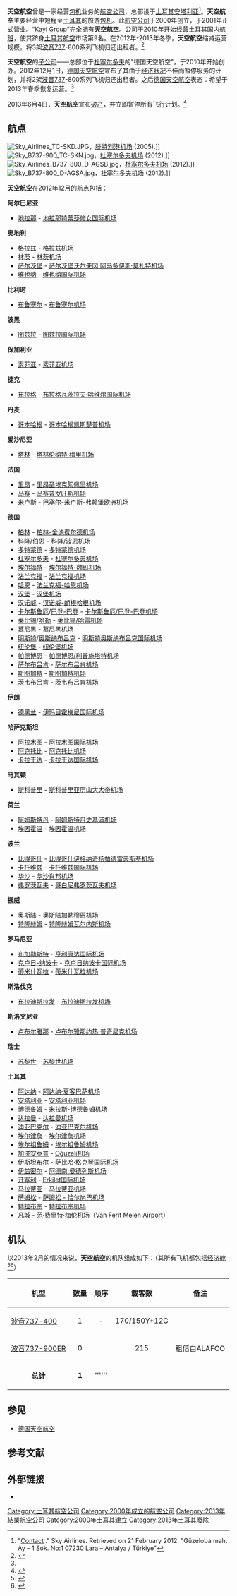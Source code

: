 {{Otheruses|other=其他條目說明|天空航空}}
{{Infobox airline
| airline        = 天空航空 <br> Sky Airlines
| logo           = Sky Airlines Wordart.svg
| logo_size      = 
| fleet_size     = 5
| destinations   = 50
| IATA           = ZY
| ICAO           = SHY
| callsign       = SKY POWER
| parent         = Kayi Group
| company_slogan = 天空中的笑容
| founded        = 2000年
| commenced      = 2001年
| ceased         = 2013年
| headquarters   = {{TUR}} [[安塔利亚|安塔利亚]]
| key_people     = Tahir Gorgulu (CEO)
| hubs           = [[安塔利亚机场|安塔利亚机场]]
| secondary_hubs = 
<div>[[Dalaman_Airport|Dalaman Airport]]
[[Milas-Bodrum_Airport|Milas-Bodrum Airport]]
</div>
| focus_cities   = 
| frequent_flyer = Miles&Sky
| lounge         = 
| alliance       = 
| subsidiaries   = [[德国天空航空|德国天空航空]]
| website        = [http://www.skyairlines.net/ www.skyairlines.net]
}}

'''天空航空'''曾是一家经营[[包机|包机]]业务的[[航空公司|航空公司]]，总部设于[[土耳其|土耳其]][[安塔利亚|安塔利亚]]<ref>"[http://handling.skyairlines.net/index.php?m=contact&lang=en Contact] {{Webarchive|url=https://archive.is/20120730154744/http://handling.skyairlines.net/index.php?m=contact&lang=en |date=2012-07-30 }}." Sky Airlines. Retrieved on 21 February 2012. "Güzeloba mah. Ay – 1 Sok. No:1 07230 Lara – Antalya / Türkiye"</ref>。'''天空航空'''主要经营中短程至[[土耳其|土耳其]]的旅游[[包机|包机]]。此[[航空公司|航空公司]]于2000年创立，于2001年正式营业。“[[Kayi_Group|Kayi Group]]”完全拥有'''天空航空'''。公司于2010年开始经营[[土耳其|土耳其]][[国内航班|国内航班]]，使其跻身[[土耳其|土耳其]][[航空|航空]]市场第9名。在2012年-2013年冬季，'''天空航空'''缩减运营规模，将3架[[波音737|波音737]]-800系列飞机归还出租者。<ref name="AW">{{Citation | title = German Sky Suspends Operations | journal = Airliner World | pages = 7 | date = February 2013  }}</ref>

'''天空航空'''的[[子公司|子公司]]——总部位于[[杜塞尔多夫|杜塞尔多夫]]的"德国天空航空"，于2010年开始创办。2012年12月1日，[[德国天空航空|德国天空航空]]宣布了其由于[[经济状况|经济状况]]不佳而暂停服务的计划，并将2架[[波音737|波音737]]-800系列飞机归还出租者。之后[[德国天空航空|德国天空航空]]表态：希望于2013年春季恢复运营。<ref name="AW"/>

2013年6月4日，'''天空航空'''宣布[[破产|破产]]，并立即暂停所有飞行计划。<ref>{{cite web|title=Sky Airlines hat den Betrieb eingestellt|url=http://www.radiobremen.de/nachrichten/verkehr/sky-airlines100.html|publisher=[[Radio_Bremen|Radio Bremen]]|accessdate=4 June 2013|deadurl=yes|archiveurl=https://web.archive.org/web/20130608104919/http://www.radiobremen.de/nachrichten/verkehr/sky-airlines100.html|archivedate=2013年6月8日}}</ref>

== 航点 ==
[[File:Sky_Airlines_TC-SKD.JPG|thumb]]，[[腓特烈港机场|腓特烈港机场]] (2005).]]
[[File:Sky_B737-900_TC-SKN.jpg|thumb]]，[[杜塞尔多夫机场|杜塞尔多夫机场]] (2012).]]
[[File:Sky_Airlines_B737-800_D-AGSB.jpg|thumb]]，[[杜塞尔多夫机场|杜塞尔多夫机场]] (2012).]]
[[File:Sky_B737-800_D-AGSA.jpg|thumb]]，[[杜塞尔多夫机场|杜塞尔多夫机场]] (2012).]]

'''天空航空'''在2012年12月的航点包括：

;'''阿尔巴尼亚'''
*[[地拉那|地拉那]] - [[地拉那特蕾莎修女国际机场|地拉那特蕾莎修女国际机场]]
;'''奥地利'''
*[[格拉兹|格拉兹]] - [[格拉兹机场|格拉兹机场]]  
*[[林茨|林茨]] - [[林茨机场|林茨机场]]
*[[萨尔茨堡|萨尔茨堡]] - [[萨尔茨堡沃尔夫冈·阿马多伊斯·莫扎特机场|萨尔茨堡沃尔夫冈·阿马多伊斯·莫扎特机场]]
*[[维也纳|维也纳]] - [[维也纳国际机场|维也纳国际机场]]
;'''比利时'''
*[[布鲁塞尔|布鲁塞尔]] - [[布鲁塞尔机场|布鲁塞尔机场]]
;'''波黑'''
*[[图兹拉|图兹拉]] - [[图兹拉国际机场|图兹拉国际机场]]
;'''保加利亚'''
*[[索菲亚|索菲亚]] - [[索菲亚机场|索菲亚机场]]
;'''捷克'''
*[[布拉格|布拉格]] - [[布拉格瓦茨拉夫·哈维尔国际机场|布拉格瓦茨拉夫·哈维尔国际机场]]
;'''丹麦'''
*[[哥本哈根|哥本哈根]] - [[哥本哈根凯斯楚普机场|哥本哈根凯斯楚普机场]]
;'''爱沙尼亚'''
*[[塔林|塔林]] - [[塔林伦纳特·梅里机场|塔林伦纳特·梅里机场]]
;'''法国'''
*[[里昂|里昂]] - [[里昂圣埃克絮佩里机场|里昂圣埃克絮佩里机场]]
*[[马赛|马赛]] - [[马赛普罗旺斯机场|马赛普罗旺斯机场]]
*[[米卢斯|米卢斯]] - [[巴塞尔-米卢斯-弗赖堡欧洲机场|巴塞尔-米卢斯-弗赖堡欧洲机场]]
;'''德国'''
*[[柏林|柏林]] - [[柏林-舍讷费尔德机场|柏林-舍讷费尔德机场]]
*[[科隆|科隆]]/[[伯恩|伯恩]] - [[科隆/波恩机场|科隆/波恩机场]]
*[[多特蒙德|多特蒙德]] - [[多特蒙德机场|多特蒙德机场]]
*[[杜塞尔多夫|杜塞尔多夫]] - [[杜塞尔多夫机场|杜塞尔多夫机场]]
*[[埃尔福特|埃尔福特]] - [[埃尔福特-魏玛机场|埃尔福特-魏玛机场]]
*[[法兰克福|法兰克福]] - [[法兰克福机场|法兰克福机场]]
*[[哈恩|哈恩]] - [[法兰克福-哈恩机场|法兰克福-哈恩机场]]
*[[汉堡|汉堡]] - [[汉堡机场|汉堡机场]]
*[[汉诺威|汉诺威]] - [[汉诺威-朗根哈根机场|汉诺威-朗根哈根机场]]
*[[卡尔斯鲁厄|卡尔斯鲁厄]]/[[巴登-巴登|巴登-巴登]] - [[卡尔斯鲁厄/巴登-巴登机场|卡尔斯鲁厄/巴登-巴登机场]]
*[[莱比锡|莱比锡]]/[[哈勒|哈勒]] - [[莱比锡/哈雷机场|莱比锡/哈雷机场]]
*[[慕尼黑|慕尼黑]] - [[慕尼黑机场|慕尼黑机场]]
*[[明斯特|明斯特]]/[[奥斯纳布吕克|奥斯纳布吕克]] - [[明斯特奥斯纳布吕克国际机场|明斯特奥斯纳布吕克国际机场]]
*[[纽伦堡|纽伦堡]] - [[纽伦堡机场|纽伦堡机场]]
*[[帕德博恩|帕德博恩]] - [[帕德博恩/利普施塔特机场|帕德博恩/利普施塔特机场]]
*[[萨尔布吕肯|萨尔布吕肯]] - [[萨尔布吕肯机场|萨尔布吕肯机场]]
*[[斯图加特|斯图加特]] - [[斯图加特机场|斯图加特机场]]
*[[茨韦布吕肯|茨韦布吕肯]] - [[茨韦布吕肯机场|茨韦布吕肯机场]]
;'''伊朗'''
*[[德黑兰|德黑兰]] - [[伊玛目霍梅尼国际机场|伊玛目霍梅尼国际机场]]
;'''哈萨克斯坦'''
*[[阿拉木图|阿拉木图]] - [[阿拉木图国际机场|阿拉木图国际机场]]
*[[阿克托比|阿克托比]] - [[阿克托比机场|阿克托比机场]]
*[[卡拉干达|卡拉干达]] - [[卡拉干达国际机场|卡拉干达国际机场]]
;'''马其顿'''
* [[斯科普里|斯科普里]]  -  [[斯科普里亚历山大大帝机场|斯科普里亚历山大大帝机场]]
;'''荷兰'''
* [[阿姆斯特丹|阿姆斯特丹]]  -  [[阿姆斯特丹史基浦机场|阿姆斯特丹史基浦机场]]
* [[埃因霍温|埃因霍温]]  -  [[埃因霍温机场|埃因霍温机场]]
;'''波兰'''
* [[比得哥什|比得哥什]]  -  [[比得哥什伊格纳奇扬帕德雷夫斯基机场|比得哥什伊格纳奇扬帕德雷夫斯基机场]]
* [[卡托维兹|卡托维兹]]  -  [[卡托维兹国际机场|卡托维兹国际机场]]
* [[华沙|华沙]]  -  [[华沙肖邦机场|华沙肖邦机场]]
* [[弗罗茨瓦夫|弗罗茨瓦夫]]  -  [[哥白尼弗罗茨瓦夫机场|哥白尼弗罗茨瓦夫机场]]
;'''挪威'''
* [[奥斯陆|奥斯陆]]  -  [[奥斯陆加勒穆恩机场|奥斯陆加勒穆恩机场]]
* [[特隆赫姆|特隆赫姆]]  -  [[特隆赫姆瓦尔内斯机场|特隆赫姆瓦尔内斯机场]]
;'''罗​​马尼亚'''
* [[布加勒斯特|布加勒斯特]]  -  [[亨利康达国际机场|亨利康达国际机场]]
* [[克卢日-纳波卡|克卢日-纳波卡]]  -  [[克卢日纳波卡国际机场|克卢日纳波卡国际机场]]
* [[蒂米什瓦拉|蒂米什瓦拉]]  -  [[蒂米什瓦拉机场|蒂米什瓦拉机场]]
;'''斯洛伐克'''
* [[布拉迪斯拉发|布拉迪斯拉发]]  -  [[布拉迪斯拉发机场|布拉迪斯拉发机场]]
;'''斯洛文尼亚'''
* [[卢布尔雅那|卢布尔雅那]]  -  [[卢布尔雅那约热·普奇尼克机场|卢布尔雅那约热·普奇尼克机场]]
;'''瑞士'''
* [[苏黎世|苏黎世]]  -  [[苏黎世机场|苏黎世机场]]
;'''土耳其'''
* [[阿达纳|阿达纳]]  -  [[阿达纳·夏客巴萨机场|阿达纳·夏客巴萨机场]]
* [[安塔利亚|安塔利亚]]  -  [[安塔利亚机场|安塔利亚机场]]
* [[博德鲁姆|博德鲁姆]]  -  [[米拉斯-博德鲁姆机场|米拉斯-博德鲁姆机场]]
* [[达拉曼|达拉曼]]  -  [[达拉曼机场|达拉曼机场]]
* [[迪亚巴克尔|迪亚巴克尔]]  -  [[迪亚巴克尔机场|迪亚巴克尔机场]]
* [[埃尔津詹|埃尔津詹]]  -  [[埃尔津詹机场|埃尔津詹机场]]
* [[埃尔祖鲁姆|埃尔祖鲁姆]]  -  [[埃尔祖鲁姆机场|埃尔祖鲁姆机场]]
* [[加济安泰普|加济安泰普]]  -  [[Oğuzeli机场|Oğuzeli机场]]
* [[伊斯坦布尔|伊斯坦布尔]]  -  [[萨比哈·格克琴国际机场|萨比哈·格克琴国际机场]]
* [[伊兹密尔|伊兹密尔]]  -  [[阿德南·曼德列斯机场|阿德南·曼德列斯机场]]
* [[开塞利|开塞利]]  -  [[Erkilet国际机场|Erkilet国际机场]]
* [[马拉蒂亚|马拉蒂亚]]  -  [[马拉蒂亚机场|马拉蒂亚机场]]
* [[萨姆松|萨姆松]]  -  [[萨姆松_-_恰尔尚巴机场|萨姆松 - 恰尔尚巴机场]]
* [[特拉布宗|特拉布宗]] -  [[特拉布宗机场|特拉布宗机场]]
* [[凡城|凡城]]  -  [[范·费里特·梅伦机场|范·费里特·梅伦机场]]（Van Ferit Melen Airport）

== 机队 ==
以2013年2月的情况来说，'''天空航空'''的机队组成如下：（其所有飞机都包括[[经济舱|经济舱]]<ref>{{cite web|url=http://www.ch-aviation.ch/portal/airline.php?cha=SHY|title=Sky Airlines -ch-aviation.com|work=ch-aviation}}</ref><ref>{{Cite web |url=http://www.skyairlines.net/charter/en/sky-airlines-fleet.skyair |title=Sky Airlines fleet |access-date=2016-09-02 |archive-date=2012-10-02 |archive-url=https://web.archive.org/web/20121002042842/http://www.skyairlines.net/charter/en/sky-airlines-fleet.skyair |dead-url=yes }}</ref>）

<center>
{| class="wikitable" style="text-align:center;"
!机型
!数量
!顺序
!载客数
!备注
|-
|[[波音737|波音737-400]]
|align=center|1
|align=center| -
|align=center|170/150Y+12C
|align=center|
|-
|[[波音737|波音737-900ER]]
|align=center|0
|align=center|
|align=center|215
|align=center|租借自ALAFCO
|-
|align="center"|'''总计'''
|align="center"|'''1'''
|align="center"|''''''
|align="center"|
|
|}{{Reflist|group=nb}}</center>

==参见==
* [[德国天空航空|德国天空航空]]

== 参考文献 ==
{{reflist|1}}

== 外部链接 ==
{{commons category|Sky Airlines}}
*{{Official|http://www.skyairlines.net/ }}
{{Portalbar|Turkey|Companies|航空}}

[[Category:土耳其航空公司|Category:土耳其航空公司]]
[[Category:2000年成立的航空公司|Category:2000年成立的航空公司]]
[[Category:2013年結業航空公司|Category:2013年結業航空公司]]
[[Category:2000年土耳其建立|Category:2000年土耳其建立]]
[[Category:2013年土耳其廢除|Category:2013年土耳其廢除]]